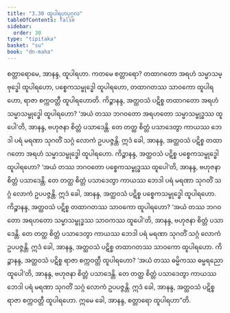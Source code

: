 ```yaml
---
title: "3.30 ထူပါရဟပုဂ္ဂလ"
tableOfContents: false
sidebar:
  order: 30
type: "tipitaka"
basket: "su"
book: "dn-maha"
---
```



<DynamicBreadcrumb />

<Division number="206" book="dn-maha" e="ch" v="7" p="117">

<Paragraph number="460" book="dn-maha">
စတ္တာရောမေ, အာနန္ဒ, ထူပါရဟာ. ကတမေ စတ္တာရော? တထာဂတော အရဟံ သမ္မာသမ္ဗုဒ္ဓေါ ထူပါရဟော, ပစ္စေကသမ္ဗုဒ္ဓေါ ထူပါရဟော, တထာဂတဿ သာဝကော ထူပါရဟော, ရာဇာ စက္ကဝတ္တီ ထူပါရဟောတိ.
</Paragraph>

<Paragraph number="461" book="dn-maha">
ကိဉ္စာနန္ဒ, အတ္ထဝသံ ပဋိစ္စ တထာဂတော အရဟံ သမ္မာသမ္ဗုဒ္ဓေါ ထူပါရဟော? ‘အယံ တဿ ဘဂဝတော အရဟတော သမ္မာသမ္ဗုဒ္ဓဿ ထူပေါ’တိ, အာနန္ဒ, ဗဟုဇနာ စိတ္တံ ပသာဒေန္တိ. တေ တတ္ထ စိတ္တံ ပသာဒေတွာ ကာယဿ ဘေဒါ ပရံ မရဏာ သုဂတိံ သဂ္ဂံ လောကံ ဥပပဇ္ဇန္တိ. ဣဒံ ခေါ, အာနန္ဒ, အတ္ထဝသံ ပဋိစ္စ တထာဂတော အရဟံ သမ္မာသမ္ဗုဒ္ဓေါ ထူပါရဟော.
</Paragraph>

<Paragraph number="462" book="dn-maha">
ကိဉ္စာနန္ဒ, အတ္ထဝသံ ပဋိစ္စ ပစ္စေကသမ္ဗုဒ္ဓေါ ထူပါရဟော? ‘အယံ တဿ ဘဂဝတော ပစ္စေကသမ္ဗုဒ္ဓဿ ထူပေါ’တိ, အာနန္ဒ, ဗဟုဇနာ စိတ္တံ ပသာဒေန္တိ. တေ တတ္ထ စိတ္တံ ပသာဒေတွာ ကာယဿ ဘေဒါ ပရံ မရဏာ သုဂတိံ သဂ္ဂံ လောကံ ဥပပဇ္ဇန္တိ. ဣဒံ ခေါ, အာနန္ဒ, အတ္ထဝသံ ပဋိစ္စ ပစ္စေကသမ္ဗုဒ္ဓေါ ထူပါရဟော.
</Paragraph>

<Paragraph number="463" book="dn-maha">
ကိဉ္စာနန္ဒ, အတ္ထဝသံ ပဋိစ္စ တထာဂတဿ သာဝကော ထူပါရဟော? ‘အယံ တဿ ဘဂဝတော အရဟတော သမ္မာသမ္ဗုဒ္ဓဿ သာဝကဿ ထူပေါ’တိ, အာနန္ဒ, ဗဟုဇနာ စိတ္တံ ပသာဒေန္တိ. တေ တတ္ထ စိတ္တံ ပသာဒေတွာ ကာယဿ ဘေဒါ ပရံ မရဏာ သုဂတိံ သဂ္ဂံ လောကံ ဥပပဇ္ဇန္တိ. ဣဒံ ခေါ, အာနန္ဒ, အတ္ထဝသံ ပဋိစ္စ တထာဂတဿ သာဝကော ထူပါရဟော.
</Paragraph>

<Paragraph number="464" book="dn-maha">
ကိဉ္စာနန္ဒ, အတ္ထဝသံ ပဋိစ္စ ရာဇာ စက္ကဝတ္တီ ထူပါရဟော? ‘အယံ တဿ ဓမ္မိကဿ ဓမ္မရညော ထူပေါ’တိ, အာနန္ဒ, ဗဟုဇနာ စိတ္တံ ပသာဒေန္တိ. တေ တတ္ထ စိတ္တံ ပသာဒေတွာ ကာယဿ ဘေဒါ ပရံ မရဏာ သုဂတိံ သဂ္ဂံ လောကံ ဥပပဇ္ဇန္တိ. ဣဒံ ခေါ, အာနန္ဒ, အတ္ထဝသံ ပဋိစ္စ ရာဇာ စက္ကဝတ္တီ ထူပါရဟော. ဣမေ ခေါ, အာနန္ဒ, စတ္တာရော ထူပါရဟာ”တိ.
</Paragraph>
</Division>